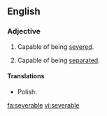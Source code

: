 ==English==

===Adjective===
{{en-adj}}

#Capable of being [[sever]]ed.
# {{legal|economics}} Capable of being [[separate]]d.

====Translations====
{{trans-top|capable of being severed}}
{{trans-mid}}
* Polish: {{t|pl|wypowiadalny|m}}
{{trans-bottom}}

[[fa:severable]]
[[vi:severable]]